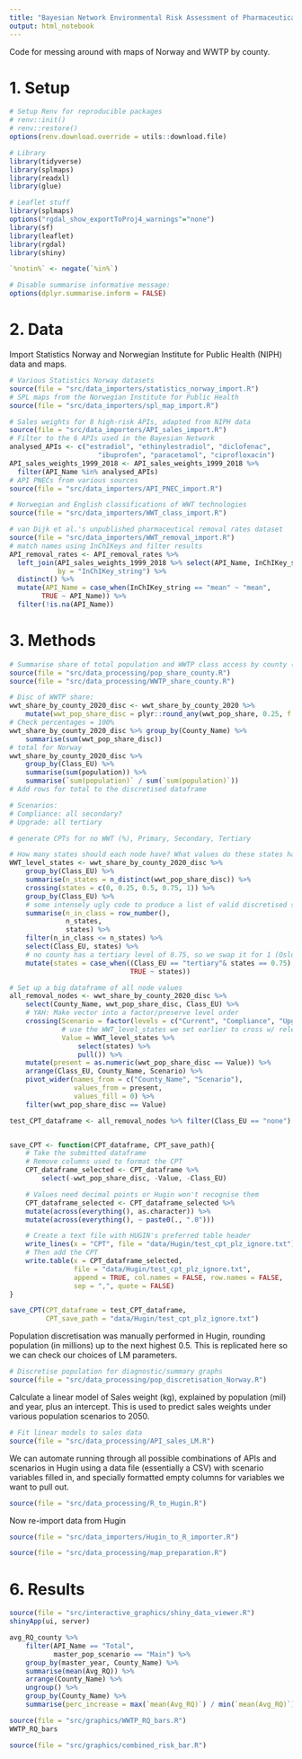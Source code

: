 ```yaml
---
title: "Bayesian Network Environmental Risk Assessment of Pharmaceuticals"
output: html_notebook
---
```


Code for messing around with maps of Norway and WWTP by county.

# 1. Setup

```r
# Setup Renv for reproducible packages
# renv::init()
# renv::restore()
options(renv.download.override = utils::download.file)

# Library
library(tidyverse)
library(splmaps)
library(readxl)
library(glue)

# Leaflet stuff
library(splmaps)
options("rgdal_show_exportToProj4_warnings"="none")
library(sf)
library(leaflet)
library(rgdal)
library(shiny)

`%notin%` <- negate(`%in%`)

# Disable summarise informative message:
options(dplyr.summarise.inform = FALSE)
```

# 2. Data
Import Statistics Norway and Norwegian Institute for Public Health (NIPH) data and maps.
```r
# Various Statistics Norway datasets
source(file = "src/data_importers/statistics_norway_import.R")
# SPL maps from the Norwegian Institute for Public Health
source(file = "src/data_importers/spl_map_import.R")

# Sales weights for 8 high-risk APIs, adapted from NIPH data
source(file = "src/data_importers/API_sales_import.R")
# Filter to the 6 APIs used in the Bayesian Network
analysed_APIs <- c("estradiol", "ethinylestradiol", "diclofenac", 
                      "ibuprofen", "paracetamol", "ciprofloxacin")
API_sales_weights_1999_2018 <- API_sales_weights_1999_2018 %>% 
  filter(API_Name %in% analysed_APIs)
# API PNECs from various sources
source(file = "src/data_importers/API_PNEC_import.R")

# Norwegian and English classifications of WWT technologies
source(file = "src/data_importers/WWT_class_import.R")

# van Dijk et al.'s unpublished pharmaceutical removal rates dataset
source(file = "src/data_importers/WWT_removal_import.R")
# match names using InChIKeys and filter results
API_removal_rates <- API_removal_rates %>% 
  left_join(API_sales_weights_1999_2018 %>% select(API_Name, InChIKey_string), 
            by = "InChIKey_string") %>% 
  distinct() %>% 
  mutate(API_Name = case_when(InChIKey_string == "mean" ~ "mean",
        TRUE ~ API_Name)) %>% 
  filter(!is.na(API_Name))
```


# 3. Methods

```r
# Summarise share of total population and WWTP class access by county (2020)
source(file = "src/data_processing/pop_share_county.R")
source(file = "src/data_processing/WWTP_share_county.R")

# Disc of WWTP share:
wwt_share_by_county_2020_disc <- wwt_share_by_county_2020 %>% 
    mutate(wwt_pop_share_disc = plyr::round_any(wwt_pop_share, 0.25, f = round))
# Check percentages = 100%
wwt_share_by_county_2020_disc %>% group_by(County_Name) %>% 
    summarise(sum(wwt_pop_share_disc))
# total for Norway
wwt_share_by_county_2020_disc %>% 
    group_by(Class_EU) %>% 
    summarise(sum(population)) %>% 
    summarise(`sum(population)` / sum(`sum(population)`))
# Add rows for total to the discretised dataframe

# Scenarios:
# Compliance: all secondary?
# Upgrade: all tertiary

# generate CPTs for no WWT (%), Primary, Secondary, Tertiary

# How many states should each node have? What values do these states have
WWT_level_states <- wwt_share_by_county_2020_disc %>% 
    group_by(Class_EU) %>% 
    summarise(n_states = n_distinct(wwt_pop_share_disc)) %>% 
    crossing(states = c(0, 0.25, 0.5, 0.75, 1)) %>% 
    group_by(Class_EU) %>% 
    # some intensely ugly code to produce a list of valid discretised states per treatment level
    summarise(n_in_class = row_number(),
              n_states,
              states) %>% 
    filter(n_in_class <= n_states) %>% 
    select(Class_EU, states) %>% 
    # no county has a tertiary level of 0.75, so we swap it for 1 (Oslo)
    mutate(states = case_when((Class_EU == "tertiary"& states == 0.75) ~ 1 ,
                              TRUE ~ states))

# Set up a big dataframe of all node values
all_removal_nodes <- wwt_share_by_county_2020_disc %>%
    select(County_Name, wwt_pop_share_disc, Class_EU) %>%
    # YAH: Make vector into a factor/preserve level order
    crossing(Scenario = factor(levels = c("Current", "Compliance", "Upgrade")),
             # use the WWT_level_states we set earlier to cross w/ relevant levels
             Value = WWT_level_states %>%
                 select(states) %>%
                 pull()) %>%
    mutate(present = as.numeric(wwt_pop_share_disc == Value)) %>% 
    arrange(Class_EU, County_Name, Scenario) %>% 
    pivot_wider(names_from = c("County_Name", "Scenario"), 
                values_from = present, 
                values_fill = 0) %>% 
    filter(wwt_pop_share_disc == Value)

test_CPT_dataframe <- all_removal_nodes %>% filter(Class_EU == "none") 


save_CPT <- function(CPT_dataframe, CPT_save_path){
    # Take the submitted dataframe
    # Remove columns used to format the CPT
    CPT_dataframe_selected <- CPT_dataframe %>% 
        select(-wwt_pop_share_disc, -Value, -Class_EU)

    # Values need decimal points or Hugin won't recognise them
    CPT_dataframe_selected <- CPT_dataframe_selected %>%
    mutate(across(everything(), as.character)) %>% 
    mutate(across(everything(), ~ paste0(., ".0")))  

    # Create a text file with HUGIN's preferred table header
    write_lines(x = "CPT", file = "data/Hugin/test_cpt_plz_ignore.txt")
    # Then add the CPT
    write.table(x = CPT_dataframe_selected, 
                file = "data/Hugin/test_cpt_plz_ignore.txt", 
                append = TRUE, col.names = FALSE, row.names = FALSE,
                sep = ",", quote = FALSE)
}

save_CPT(CPT_dataframe = test_CPT_dataframe,
         CPT_save_path = "data/Hugin/test_cpt_plz_ignore.txt")

```

Population discretisation was manually performed in Hugin, rounding population (in millions) up to the 
next highest 0.5. This is replicated here so we can check our choices of LM parameters.

```r
# Discretise population for diagnostic/summary graphs
source(file = "src/data_processing/pop_discretisation_Norway.R")
```


Calculate a linear model of Sales weight (kg), explained by population (mil) and year, plus
an intercept. This is used to predict sales weights under various population scenarios to 2050.

```r
# Fit linear models to sales data
source(file = "src/data_processing/API_sales_LM.R")
```

We can automate running through all possible combinations of APIs and scenarios in Hugin using
a data file (essentially a CSV) with scenario variables filled in, and specially formatted empty
columns for variables we want to pull out.

```r
source(file = "src/data_processing/R_to_Hugin.R")
```

Now re-import data from Hugin

```r
source(file = "src/data_importers/Hugin_to_R_importer.R")
```

```r
source(file = "src/data_processing/map_preparation.R")
```

# 6. Results



```r
source(file = "src/interactive_graphics/shiny_data_viewer.R")
shinyApp(ui, server)

avg_RQ_county %>% 
    filter(API_Name == "Total",
           master_pop_scenario == "Main") %>% 
    group_by(master_year, County_Name) %>% 
    summarise(mean(Avg_RQ)) %>% 
    arrange(County_Name) %>% 
    ungroup() %>% 
    group_by(County_Name) %>% 
    summarise(perc_increase = max(`mean(Avg_RQ)`) / min(`mean(Avg_RQ)`))
```

```r
source(file = "src/graphics/WWTP_RQ_bars.R")
WWTP_RQ_bars
```

```r
source(file = "src/graphics/combined_risk_bar.R")
```